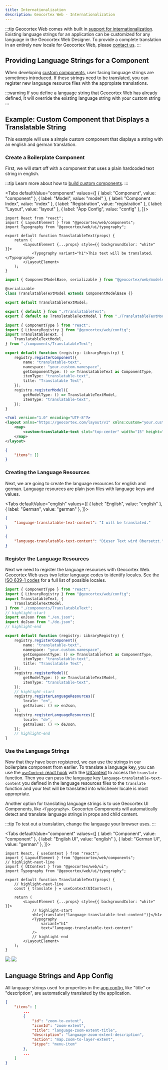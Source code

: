 ```yaml
---
title: Internationalization
description: Geocortex Web - Internationalization
---
```



:::tip
Geocortex Web comes with built in [support for internationalization](https://docs.geocortex.com/webviewer/latest/admin-help/Default.htm#gwv/internationalization.htm). Existing language strings for an application can be customized for any language in the Geocortex Web Designer. To provide a complete translation in an entirely new locale for Geocortex Web, please [contact us](https://www.geocortex.com/contact/).
:::

## Providing Language Strings for a Component

When developing [custom components](concepts-components-services.mdx#components), user facing language strings are sometimes introduced. If these strings need to be translated, you can register new language resource files with the appropiate translations.

:::warning
If you define a language string that Geocortex Web has already defined, it will override the existing language string with your custom string
:::

## Example: Custom Component that Displays a Translatable String

This example will use a simple custom component that displays a string with an english and german translation.

### Create a Boilerplate Component

First, we will start off with a component that uses a plain hardcoded text string in english.

:::tip
Learn more about how to [build custom components](usecases-implement-component-with-ui.mdx).
:::

<Tabs
  defaultValue="component"
  values={[
    { label: "Component", value: "component" },
    { label: "Model", value: "model" },
    { label: "Component Index", value: "index" },
    { label: "Registration", value: "registration" },
    { label: "Layout", value: "layout" },
    { label: "App Config", value: "config" },
  ]}>
<TabItem value="component">

```tsx title="src/components/TranslatableText/TranslatableText.tsx"
import React from "react";
import { LayoutElement } from "@geocortex/web/components";
import Typography from "@geocortex/web/ui/typography";

export default function TranslatableText(props) {
    return (
        <LayoutElement {...props} style={{ backgroundColor: "white" }}>
            <Typography variant="h1">This text will be translated.</Typography>
        </LayoutElement>
    );
}
```

</TabItem>
<TabItem value="model">

```ts title="src/components/TranslatableText/TranslatableTextModel.ts"
import { ComponentModelBase, serializable } from "@geocortex/web/models";

@serializable
class TranslatableTextModel extends ComponentModelBase {}

export default TranslatableTextModel;
```

</TabItem>
<TabItem value="index">

```ts title="src/components/TranslatableText/index.ts"
export { default } from "./TranslatableText";
export { default as TranslatableTextModel } from "./TranslatableTextModel";
```

</TabItem>
<TabItem value="registration">

```ts title="src/index.ts"
import { ComponentType } from "react";
import { LibraryRegistry } from "@geocortex/web/config";
import TranslatableText, {
    TranslatableTextModel,
} from "./components/TranslatableText";

export default function (registry: LibraryRegistry) {
    registry.registerComponent({
        name: "translatable-text",
        namespace: "your.custom.namespace",
        getComponentType: () => TranslatableText as ComponentType,
        itemType: "translatable-text",
        title: "Translatable Text",
    });
    registry.registerModel({
        getModelType: () => TranslatableTextModel,
        itemType: "translatable-text",
    });
}
```

</TabItem>
<TabItem value="layout">

```xml title="app/layout.xml"
<?xml version="1.0" encoding="UTF-8"?>
<layout xmlns="https://geocortex.com/layout/v1" xmlns:custom="your.custom.namespace">
    <map>
        <custom:translatable-text slot="top-center" width="15" height="9" padding="0.5"/>
    </map>
</layout>
```

</TabItem>
<TabItem value="config">

```json title="src/app.json"
{
    "items": []
}
```

</TabItem>
</Tabs>

### Creating the Language Resources

Next, we are going to create the language resources for english and german. Language resources are plain json files with language keys and values.

<Tabs
  defaultValue="english"
  values={[
    { label: "English", value: "english" },
    { label: "German", value: "german" },
  ]}>
<TabItem value="english">

```json title="src/en.json"
{
    "language-translatable-text-content": "I will be translated."
}
```

</TabItem>
<TabItem value="german">

```json title="src/de.json"
{
    "language-translatable-text-content": "Dieser Text wird übersetzt."
}
```

</TabItem>
</Tabs>

### Register the Language Resources

Next we need to register the language resources with Geocortex Web. Geocortex Web uses two letter language codes to identify locales. See the [ISO 639-1 codes](https://en.wikipedia.org/wiki/List_of_ISO_639-1_codes) for a full list of possible locales.

```ts title="src/index.ts"
import { ComponentType } from "react";
import { LibraryRegistry } from "@geocortex/web/config";
import TranslatableText, {
    TranslatableTextModel,
} from "./components/TranslatableText";
// highlight-start
import enJson from "./en.json";
import deJson from "./de.json";
// highlight-end

export default function (registry: LibraryRegistry) {
    registry.registerComponent({
        name: "translatable-text",
        namespace: "your.custom.namespace",
        getComponentType: () => TranslatableText as ComponentType,
        itemType: "translatable-text",
        title: "Translatable Text",
    });
    registry.registerModel({
        getModelType: () => TranslatableTextModel,
        itemType: "translatable-text",
    });
    // highlight-start
    registry.registerLanguageResources({
        locale: "en",
        getValues: () => enJson,
    });
    registry.registerLanguageResources({
        locale: "de",
        getValues: () => deJson,
    });
    // highlight-end
}
```

### Use the Language Strings

Now that they have been registered, we can use the strings in our boilerplate component from earlier. To translate a language key, you can use the [`useContext` react hook](https://reactjs.org/docs/hooks-reference.html#usecontext) with the [UIContext](sdk-ui-context.mdx) to access the `translate` function. Then you can pass the language key `language-translatable-text-content` you defined in the language resources files to the `translate` function and your text will be translated into whichever locale is most appropriate.

<!-- TODO-API link to Geocortex UI Components -->

Another option for translating language strings is to use Geocortex UI Components, like `<Typography>`. Geocortex Components will automatically detect and translate language strings in props and child content.

:::tip
To test out a translation, change the language your browser uses.
:::

<Tabs
  defaultValue="component"
  values={[
    { label: "Component", value: "component" },
    { label: "English UI", value: "english" },
    { label: "German UI", value: "german" },
  ]}>
<TabItem value="component">

```tsx title="src/components/TranslatableText/TranslatableText.tsx"
import React, { useContext } from "react";
import { LayoutElement } from "@geocortex/web/components";
// highlight-next-line
import { UIContext } from "@geocortex/web/ui";
import Typography from "@geocortex/web/ui/typography";

export default function TranslatableText(props) {
    // highlight-next-line
    const { translate } = useContext(UIContext);

    return (
        <LayoutElement {...props} style={{ backgroundColor: "white" }}>
            // highlight-start
            <h1>{translate("language-translatable-text-content")}</h1>
            <Typography
                variant="h1"
                text="language-translatable-text-content"
            />
            // highlight-end
        </LayoutElement>
    );
}
```

</TabItem>
<TabItem value="english">
<img src={useBaseUrl("img/web-translate-english.png")}/>
</TabItem>
<TabItem value="german">
<img src={useBaseUrl("img/web-translate-german.png")}/>
</TabItem>
</Tabs>

## Language Strings and App Config

All language strings used for properties in the [app config](concepts-app-config.mdx), like "title" or "description", are automatically translated by the application.

```json
{
    "items": [
        ...
        {
            "id": "zoom-to-extent",
            "iconId": "zoom-extent",
            "title": "language-zoom-extent-title",
            "description": "language-zoom-extent-description",
            "action": "map.zoom-to-layer-extent",
            "$type": "menu-item"
        },
        ...
    ]
}
```
